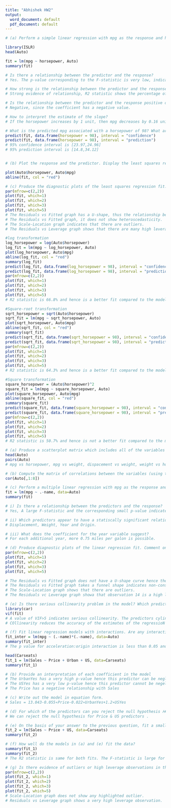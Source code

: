---
title: "Abhishek HW2"
output:
  word_document: default
  pdf_document: default
---

```{r}
# (a) Perform a simple linear regression with mpg as the response and horsepower as the predictor. Comment on the output.

library(ISLR)
head(Auto)

fit = lm(mpg ~ horsepower, Auto)
summary(fit)

# Is there a relationship between the predictor and the response?
# Yes. The p-value corresponding to the F-statistic is very low, indicating a clear evidence of a relationship between mpg and horsepower.

# How strong is the relationship between the predictor and the response?
# Strong evidence of relationship, R2 statistic shows the percentage of variability in the response that is explained by the predictors. The predictors explain almost 60% of the variance in mpg.

# Is the relationship between the predictor and the response positive or negative?
# Negative, since the coefficient has a negative value.

# How to interpret the estimate of the slope?
# If the horsepower increases by 1 unit, then mpg decreases by 0.16 unit.

# What is the predicted mpg associated with a horsepower of 98? What are the associated 95% confidence and prediction intervals?
predict(fit, data.frame(horsepower = 98), interval = "confidence")
predict(fit, data.frame(horsepower = 98), interval = "prediction")
# 95% confidence interval is [23.97,24.96]
# 95% prediction interval is [14.8,34.12]


# (b) Plot the response and the predictor. Display the least squares regression line in the plot.

plot(Auto$horsepower, Auto$mpg) 
abline(fit, col = "red")

# (c) Produce the diagnostic plots of the least squares regression fit. Comment on each plot.
par(mfrow=c(2,2))
plot(fit, which=1)
plot(fit, which=2)
plot(fit, which=3)
plot(fit, which=5)
# The Residuals vs Fitted graph has a U-shape, thus the relationship between predictors and response is nonlinear. 
# The Residuals vs Fitted graph, it does not show heteroscedasticity.
# The Scale-Location graph indicates that there are outliers.
# The Residuals vs Leverage graph shows that there are many high leverage points.

#log transformation
log_horsepower = log(Auto$horsepower)
log_fit = lm(mpg ~ log_horsepower, Auto)
plot(log_horsepower, Auto$mpg)
abline(log_fit, col = "red")
summary(log_fit)
predict(log_fit, data.frame(log_horsepower = 98), interval = "confidence")
predict(log_fit, data.frame(log_horsepower = 98), interval = "prediction")
par(mfrow=c(2,2))
plot(fit, which=1)
plot(fit, which=2)
plot(fit, which=3)
plot(fit, which=5)
# R2 statistic is 66.8% and hence is a better fit compared to the model without transformation. 

#Square-root transformation
sqrt_horsepower = sqrt(Auto$horsepower)
sqrt_fit = lm(mpg ~ sqrt_horsepower, Auto)
plot(sqrt_horsepower, Auto$mpg)
abline(sqrt_fit, col = "red")
summary(sqrt_fit)
predict(sqrt_fit, data.frame(sqrt_horsepower = 98), interval = "confidence")
predict(sqrt_fit, data.frame(sqrt_horsepower = 98), interval = "prediction")
par(mfrow=c(2,2))
plot(fit, which=1)
plot(fit, which=2)
plot(fit, which=3)
plot(fit, which=5)
# R2 statistic is 64.3% and hence is a better fit compared to the model without transformation.

#Square transformation
square_horsepower = (Auto$horsepower)^2
square_fit = lm(mpg ~ square_horsepower, Auto)
plot(square_horsepower, Auto$mpg)
abline(square_fit, col = "red")
summary(square_fit)
predict(square_fit, data.frame(square_horsepower = 98), interval = "confidence")
predict(square_fit, data.frame(square_horsepower = 98), interval = "prediction")
par(mfrow=c(2,2))
plot(fit, which=1)
plot(fit, which=2)
plot(fit, which=3)
plot(fit, which=5)
# R2 statistic is 50.7% and hence is not a better fit compared to the model without transformation.

```

```{r}
# (a) Produce a scatterplot matrix which includes all of the variables in the data set. Which predictors appear to have an association with the response?
head(Auto)
pairs(Auto)
# mpg vs horsepower, mpg vs weight, dispacement vs weight, weight vs horsepower, weight vs mpg are correlated.

# (b) Compute the matrix of correlations between the variables (using the function cor()). You will need to exclude the name variable, which is qualitative.
cor(Auto[,1:8])

# (c) Perform a multiple linear regression with mpg as the response and all other variables except name as the predictors. Comment on the output. For example,
fit = lm(mpg ~ .-name, data=Auto)
summary(fit)

# i) Is there a relationship between the predictors and the response?
# Yes, A large F-statistic and the corresponding small p-value indicates that there is a relationship between .

# ii) Which predictors appear to have a statiscally significant relationship to the response?
# Displacement, Weight, Year and Origin.

# iii) What does the coefficient for the year variable suggest?
# For each additional year, more 0.75 miles per galon is possible.

# (d) Produce diagnostic plots of the linear regression fit. Comment on each plot.
par(mfrow=c(2,2))
plot(fit, which=1)
plot(fit, which=2)
plot(fit, which=3)
plot(fit, which=5)

# The Residuals vs Fitted graph does not have a U-shape curve hence the possibility of non-linear relationship can be eliminated .
# The Residuals vs Fitted graph takes a funnel shape indicates non-constant variance of errors.
# The Scale-Location graph shows that there are outliers. 
# The Residuals vc Leverage graph showa that observation 14 is a high leverage point.

# (e) Is there serious collinearity problem in the model? Which predictors are collinear?
library(car)
vif(fit)
# A value of VIF>5 indicates serious collinearity. The predictors cylinders, displacement, horsepower and weight contrubute to collinearity problem.
# COllinearity reduces the accuracy of the estimates of the regressioN coefficients.

# (f) Fit linear regression models with interactions. Are any interactions statistically significant?
fit_inter = lm(mpg ~ (.-name)*(.-name), data=Auto)
summary(fit_inter)
# The p value for acceleration:origin interaction is less than 0.05 and hence this interaction is statistically significant.


```

```{r}
head(Carseats)
fit_1 = lm(Sales ~ Price + Urban + US, data=Carseats)
summary(fit_1)

# (b) Provide an interpretation of each coefficient in the model
# The UrbanYes has a very high p-value hence this predictor can be neglected. 
# The USYes has a very low p-value hence this predictor cannot be negelected. An additional 1.2 thousands sales units is assigned for a US location. 
# The Price has a negative relationship with Sales

# (c) Write out the model in equation form.
# Sales = 13.043-0.055∗Price-0.022∗UrbanYes+1.2∗USYes

# (d) For which of the predictors can you reject the null hypothesis 𝐻0: 𝛽𝑗=0 ?
# We can reject the null hypothesis for Price & US predictors .

# (e) On the basis of your answer to the previous question, fit a smaller model that only uses the predictors for which there is evidence of association with the response.
fit_2 = lm(Sales ~ Price + US, data=Carseats)
summary(fit_2)

# (f) How well do the models in (a) and (e) fit the data?
summary(fit_1)
summary(fit_2)
# The R2 statistic is same for both fits. The F-statistic is large for the second fit and hence is a superior fit.

# (g) Is there evidence of outliers or high leverage observations in the model from (e)?
par(mfrow=c(2,2))
plot(fit_2, which=1)
plot(fit_2, which=2)
plot(fit_2, which=3)
plot(fit_2, which=5)
# Scale-Location graph does not show any highlighted outlier. 
# Residuals vs Leverage graph shows a very high leverage observation.



```

